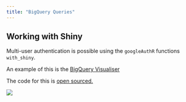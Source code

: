 ```yaml
---
title: "BigQuery Queries"
---
```


## Working with Shiny

Multi-user authentication is possible using the `googleAuthR` functions `with_shiny`.

An example of this is the [BigQuery Visualiser](https://mark.shinyapps.io/bigquery-viz/)

The code for this is [open sourced.](https://github.com/MarkEdmondson1234/BigQuery-Visualiser)

![](https://raw.githubusercontent.com/MarkEdmondson1234/BigQuery-Visualiser/master/bigQueryViz-demo-image.png)

